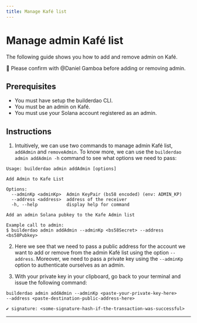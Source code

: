 ```yaml
---
title: Manage Kafé list
---
```



# Manage admin Kafé list

The following guide shows you how to add and remove admin on Kafé.

🚨 Please confirm with @Daniel Gamboa before adding or removing admin.

## Prerequisites

- You must have setup the builderdao CLI.
- You must be an admin on Kafé.
- You must use your Solana account registered as an admin.

## Instructions

1. Intuitively, we can use two commands to manage admin Kafé list, `addAdmin` and `removeAdmin`. To know more, we can use the `builderdao admin addAdmin -h` command to see what options we need to pass:

```text
Usage: builderdao admin addAdmin [options]

Add Admin to Kafe List

Options:
  --adminKp <adminKp>  Admin KeyPair (bs58 encoded) (env: ADMIN_KP)
  --address <address>  address of the receiver
  -h, --help           display help for command

Add an admin Solana pubkey to the Kafe Admin list

Example call to admin:
$ builderdao admin addAdmin --adminKp <bs58Secret> --address <bs58Pubkey>
```

2. Here we see that we need to pass a public address for the account we want to add or remove from the admin Kafé list using the option `--address`. Moreover, we need to pass a private key using the `--adminKp` option to authenticate ourselves as an admin.

3. With your private key in your clipboard, go back to your terminal and issue the following command:

```text
builderdao admin addAdmin --adminKp <paste-your-private-key-here>
--address <paste-destination-public-address-here>
```

```text
✔ signature: <some-signature-hash-if-the-transaction-was-successful>
```

---

<Authors path="apps/docs/pages/builderdao-cli/solana-admin-manage-kafe-list.mdx" />
